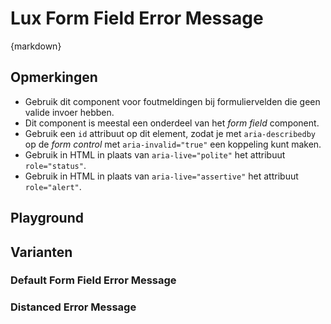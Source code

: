
<Meta of={FormFieldErrorMessageStories} />

# Lux Form Field Error Message

<CitationDocumentation
  component="Utrecht Form Field Error Message"
  url="https://nl-design-system.github.io/utrecht/storybook-css/index.html?path=/docs/css-form-field-error-message--docs"
/>

<Markdown>{markdown}</Markdown>

## Opmerkingen

- Gebruik dit component voor foutmeldingen bij formuliervelden die geen valide invoer hebben.
- Dit component is meestal een onderdeel van het _form field_ component.
- Gebruik een `id` attribuut op dit element, zodat je met `aria-describedby` op de _form control_ met `aria-invalid="true"` een koppeling kunt maken.
- Gebruik in HTML in plaats van `aria-live="polite"` het attribuut `role="status"`.
- Gebruik in HTML in plaats van `aria-live="assertive"` het attribuut `role="alert"`.

## Playground

<Canvas of={FormFieldErrorMessageStories.Playground} />
<Controls of={FormFieldErrorMessageStories.Playground} />

## Varianten

### Default Form Field Error Message

<Description of={FormFieldErrorMessageStories.Default} />
<Canvas of={FormFieldErrorMessageStories.Default} />

### Distanced Error Message

<Description of={FormFieldErrorMessageStories.Distanced} />
<Canvas of={FormFieldErrorMessageStories.Distanced} />
